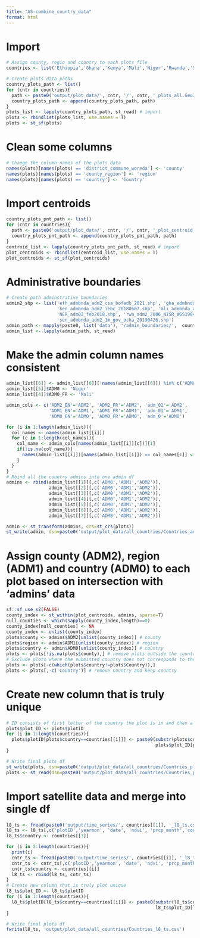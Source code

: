 ```yaml
---
title: "A5-combine_country_data"
format: html
---
```


# Import
```r
# Assign county, regio and country to each plots file
countries <- list('Ethiopia','Ghana','Kenya','Mali','Niger','Rwanda','Senegal')

# Create plots data paths
country_plots_path <- list()
for (cntr in countries){
  path <- paste0('output/plot_data/', cntr, '/', cntr, '_plots_all.GeoJSON')
  country_plots_path <- append(country_plots_path, path)
}
plots_list <- lapply(country_plots_path, st_read) # import
plots <- rbindlist(plots_list, use.names = T)
plots <- st_sf(plots)
```


# Clean some columns
```r
# Change the column names of the plots data
names(plots)[names(plots) == 'district_commune_woreda'] <- 'county'
names(plots)[names(plots) == 'county_region'] <- 'region'
names(plots)[names(plots) == 'country'] <- 'Country'
```

# Import centroids
```r
country_plots_pnt_path <- list()
for (cntr in countries){
  path <- paste0('output/plot_data/', cntr, '/', cntr, '_plot_centroid.GeoJSON')
  country_plots_pnt_path <- append(country_plots_pnt_path, path)
}
centroid_list <- lapply(country_plots_pnt_path, st_read) # import
plot_centroids <- rbindlist(centroid_list, use.names = T)
plot_centroids <- st_sf(plot_centroids)
```


# Administrative boundaries
```r
# Create path adminstrative boundaries
admin2_shp <- list('eth_admbnda_adm2_csa_bofedb_2021.shp', 'gha_admbnda_adm2_gss_20210308.shp',
                   'ken_admbnda_adm2_iebc_20180607.shp', 'mli_admbnda_adm2_1m_gov_20211220.shp',
                   'NER_adm02_feb2018.shp', 'rwa_adm2_2006_NISR_WGS1984_20181002.shp',
                   'sen_admbnda_adm2_1m_gov_ocha_20190426.shp')
admin_path <- mapply(paste0, list('data'), '/admin_boundaries/',  countries, '/', admin2_shp)
admin_list <- lapply(admin_path, st_read)
```


# Make the admin column names consistent 
```r
admin_list[[6]] <- admin_list[[6]][!names(admin_list[[6]]) %in% c("ADM0_FR","ADM1_FR")]
admin_list[[5]]$ADM0 <- 'Niger'
admin_list[[4]]$ADM0_FR <- 'Mali'

admin_cols <- c('ADM2_EN'='ADM2', 'ADM2_FR'='ADM2', 'adm_02'='ADM2',
                'ADM1_EN'='ADM1', 'ADM1_FR'='ADM1', 'adm_01'='ADM1',
                'ADM0_EN'='ADM0', 'ADM0_FR'='ADM0', 'adm_0'='ADM0')

for (i in 1:length(admin_list)){
  col_names <- names(admin_list[[i]])
  for (c in 1:length(col_names)){
    col_name <- admin_cols[names(admin_list[[i]][c])][1]
    if(!is.na(col_name)){
      names(admin_list[[i]])[names(admin_list[[i]]) == col_names[c]] <- col_name
    }
  }
}
# Rbind all the country admins into one admin df
admins <- rbind(admin_list[[1]][,c('ADM0','ADM1','ADM2')],
                admin_list[[2]][,c('ADM0','ADM1','ADM2')],
                admin_list[[3]][,c('ADM0','ADM1','ADM2')],
                admin_list[[4]][,c('ADM0','ADM1','ADM2')],
                admin_list[[5]][,c('ADM0','ADM1','ADM2')],
                admin_list[[6]][,c('ADM0','ADM1','ADM2')],
                admin_list[[7]][,c('ADM0','ADM1','ADM2')])

admin <- st_transform(admins, crs=st_crs(plots))
st_write(admin, dsn=paste0('output/plot_data/all_countries/Countries_admins.GeoJSON'))
```

# Assign county (ADM2), region (ADM1) and country (ADM0) to each plot based on intersection with 'admins' data
```r
sf::sf_use_s2(FALSE) 
county_index <- st_within(plot_centroids, admins, sparse=T)
null_counties <- which(sapply(county_index,length)==0)
county_index[null_counties] <- NA
county_index <- unlist(county_index)
plots$county <- admins$ADM2[unlist(county_index)] # county
plots$region <- admin$ADM1[unlist(county_index)] # region
plots$country <- admin$ADM0[unlist(county_index)] # country
plots <- plots[!is.na(plots$county),] # remove plots outside the country boundary
# Exclude plots where the submitted country does not corresponds to the country based on plot coordinates
plots <- plots[-c(which(plots$country!=plots$Country)),]
plots <- plots[,-c('Country')] # remove Country and keep country
```


# Create new column that is truly unique 
```r
# ID consists of first letter of the country the plot is in and then a randomly assined ID number (done in A1)
plots$plot_ID <- plots$plotID
for (i in 1:length(countries)){
  plots$plotID[plots$country==countries[[i]]] <- paste0(substr(plots$country[plots$country==countries[[i]]][1], 1,1), 
                                                        plots$plot_ID[plots$country==countries[[i]]])
}

# Write final plots df
st_write(plots, dsn=paste0('output/plot_data/all_countries/Countries_plots_final.GeoJSON'))
plots <- st_read(dsn=paste0('output/plot_data/all_countries/Countries_plots_final.GeoJSON'))
```


# Import satellite data and merge into single df
```r
l8_ts <- fread(paste0('output/time_series/', countries[[1]], '_l8_ts.csv'))  
l8_ts <- l8_ts[,c('plotID','yearmon', 'date', 'ndvi', 'prcp_month','county')]
l8_ts$country <- countries[[1]]

for (i in 2:length(countries)){
  print(i)
  cntr_ts <- fread(paste0('output/time_series/', countries[[i]], '_l8_ts.csv'))  
  cntr_ts <- cntr_ts[,c('plotID','yearmon', 'date', 'ndvi', 'prcp_month','county')]
  cntr_ts$country <- countries[[i]]
  l8_ts <- rbind(l8_ts, cntr_ts)
}
# Create new column that is truly plot unique
l8_ts$plot_ID <- l8_ts$plotID
for (i in 1:length(countries)){
  l8_ts$plotID[l8_ts$country==countries[[i]]] <- paste0(substr(l8_ts$country[l8_ts$country==countries[[i]]][1], 1,1), 
                                                        l8_ts$plot_ID[l8_ts$country==countries[[i]]])
}

# Write final plots df
fwrite(l8_ts, 'output/plot_data/all_countries/Countries_l8_ts.csv')
```

